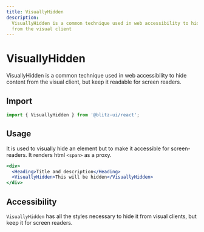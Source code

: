 ```yaml
---
title: VisuallyHidden
description:
  VisuallyHidden is a common technique used in web accessibility to hide content
  from the visual client
---
```


# VisuallyHidden

VisuallyHidden is a common technique used in web accessibility to hide content
from the visual client, but keep it readable for screen readers.

## Import

```js
import { VisuallyHidden } from '@blitz-ui/react';
```

## Usage

It is used to visually hide an element but to make it accessible for
screen-readers. It renders html `<span>` as a proxy.

```jsx
<div>
  <Heading>Title and description</Heading>
  <VisuallyHidden>This will be hidden</VisuallyHidden>
</div>
```

## Accessibility

`VisuallyHidden` has all the styles necessary to hide it from visual clients,
but keep it for screen readers.
